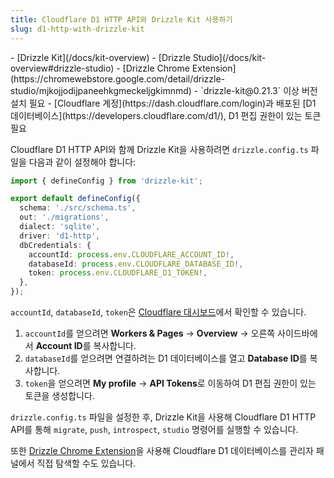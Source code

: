 ```yaml
---
title: Cloudflare D1 HTTP API와 Drizzle Kit 사용하기
slug: d1-http-with-drizzle-kit
---
```



<Prerequisites>
- [Drizzle Kit](/docs/kit-overview)
- [Drizzle Studio](/docs/kit-overview#drizzle-studio)
- [Drizzle Chrome Extension](https://chromewebstore.google.com/detail/drizzle-studio/mjkojjodijpaneehkgmeckeljgkimnmd)
- `drizzle-kit@0.21.3` 이상 버전 설치 필요
- [Cloudflare 계정](https://dash.cloudflare.com/login)과 배포된 [D1 데이터베이스](https://developers.cloudflare.com/d1/), D1 편집 권한이 있는 토큰 필요
</Prerequisites>

Cloudflare D1 HTTP API와 함께 Drizzle Kit을 사용하려면 `drizzle.config.ts` 파일을 다음과 같이 설정해야 합니다:

```ts copy filename="drizzle.config.ts" {7, 9-11}
import { defineConfig } from 'drizzle-kit';

export default defineConfig({
  schema: './src/schema.ts',
  out: './migrations',
  dialect: 'sqlite',
  driver: 'd1-http',
  dbCredentials: {
    accountId: process.env.CLOUDFLARE_ACCOUNT_ID!,
    databaseId: process.env.CLOUDFLARE_DATABASE_ID!,
    token: process.env.CLOUDFLARE_D1_TOKEN!,
  },
});
```

`accountId`, `databaseId`, `token`은 [Cloudflare 대시보드](https://dash.cloudflare.com/login?)에서 확인할 수 있습니다.

1. `accountId`를 얻으려면 **Workers & Pages** -> **Overview** -> 오른쪽 사이드바에서 **Account ID**를 복사합니다.
2. `databaseId`를 얻으려면 연결하려는 D1 데이터베이스를 열고 **Database ID**를 복사합니다.
3. `token`을 얻으려면 **My profile** -> **API Tokens**로 이동하여 D1 편집 권한이 있는 토큰을 생성합니다.

`drizzle.config.ts` 파일을 설정한 후, Drizzle Kit을 사용해 Cloudflare D1 HTTP API를 통해 `migrate`, `push`, `introspect`, `studio` 명령어를 실행할 수 있습니다.

또한 [Drizzle Chrome Extension](https://chromewebstore.google.com/detail/drizzle-studio/mjkojjodijpaneehkgmeckeljgkimnmd)을 사용해 Cloudflare D1 데이터베이스를 관리자 패널에서 직접 탐색할 수도 있습니다.



